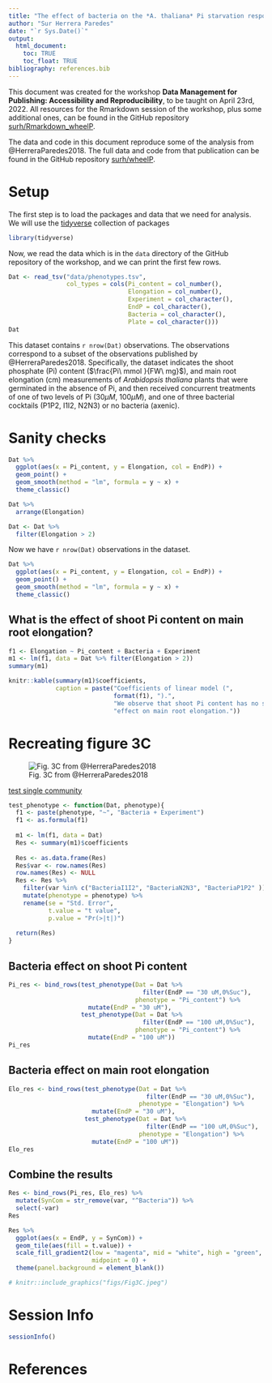 ```yaml
---
title: "The effect of bacteria on the *A. thaliana* Pi starvation response"
author: "Sur Herrera Paredes"
date: "`r Sys.Date()`"
output:
  html_document:
    toc: TRUE
    toc_float: TRUE
bibliography: references.bib
---
```


This document was created for the workshop **Data Management for Publishing:
Accessibility and Reproducibility**, to be taught on April 23rd, 2022. All
resources for the Rmarkdown session of the workshop, plus some additional
ones, can be found in the GitHub repository
[surh/Rmarkdown_wheelP](https://github.com/surh/Rmarkdown_wheelP).

The data and code in this document reproduce some of the analysis from
@HerreraParedes2018. The full data and code from that publication can be found
in the GitHub repository [surh/wheelP](https://github.com/surh/wheelP).

# Setup

The first step is to load the packages and data that we need for analysis.
We will use the [tidyverse](https://www.tidyverse.org/) collection of packages

```r
library(tidyverse)
```

Now, we read the data which is in the `data` directory of the GitHub repository
of the workshop, and we can print the first few rows.
```r
Dat <- read_tsv("data/phenotypes.tsv",
                col_types = cols(Pi_content = col_number(),
                                 Elongation = col_number(),
                                 Experiment = col_character(),
                                 EndP = col_character(),
                                 Bacteria = col_character(),
                                 Plate = col_character()))
Dat
```

This dataset contains `r nrow(Dat)` observations. The observations correspond to
a subset of the observations published by @HerreraParedes2018. Specifically,
the dataset indicates the shoot phosphate (Pi) content ($\frac{Pi\ mmol }{FW\ mg}$),
and main root elongation (cm) measurements of *Arabidopsis thaliana* plants that
were germinated in the absence of Pi, and then received concurrent treatments
of one of two levels of Pi ($30 \mu M$, $100 \mu M$), and one of three bacterial
cocktails (P1P2, I1I2, N2N3) or no bacteria (axenic).

# Sanity checks

```r
Dat %>%
  ggplot(aes(x = Pi_content, y = Elongation, col = EndP)) +
  geom_point() +
  geom_smooth(method = "lm", formula = y ~ x) +
  theme_classic()
```

```r
Dat %>%
  arrange(Elongation)
```

```r
Dat <- Dat %>%
  filter(Elongation > 2)
```

Now we have `r nrow(Dat)` observations in the dataset.

```r
Dat %>%
  ggplot(aes(x = Pi_content, y = Elongation, col = EndP)) +
  geom_point() +
  geom_smooth(method = "lm", formula = y ~ x) +
  theme_classic()
```

## What is the effect of shoot Pi content on main root elongation?

```r
f1 <- Elongation ~ Pi_content + Bacteria + Experiment
m1 <- lm(f1, data = Dat %>% filter(Elongation > 2))
summary(m1)
```
```r
knitr::kable(summary(m1)$coefficients,
             caption = paste("Coefficients of linear model (",
                             format(f1), ").",
                             "We observe that shoot Pi content has no significant",
                             "effect on main root elongation."))
```

# Recreating figure 3C

![Fig. 3C from @HerreraParedes2018](figs/Fig3C.jpeg)

[test single community](https://github.com/surh/wheelP/blob/master/R/test_single_community_phenotype.r)

```r
test_phenotype <- function(Dat, phenotype){
  f1 <- paste(phenotype, "~", "Bacteria + Experiment")
  f1 <- as.formula(f1)
  
  m1 <- lm(f1, data = Dat)
  Res <- summary(m1)$coefficients
  
  Res <- as.data.frame(Res)
  Res$var <- row.names(Res)
  row.names(Res) <- NULL
  Res <- Res %>%
    filter(var %in% c("BacteriaI1I2", "BacteriaN2N3", "BacteriaP1P2" )) %>%
    mutate(phenotype = phenotype) %>%
    rename(se = "Std. Error",
           t.value = "t value",
           p.value = "Pr(>|t|)")
  
  return(Res)
}
```

## Bacteria effect on shoot Pi content

```r
Pi_res <- bind_rows(test_phenotype(Dat = Dat %>%
                                     filter(EndP == "30 uM,0%Suc"),
                                   phenotype = "Pi_content") %>%
                      mutate(EndP = "30 uM"),
                    test_phenotype(Dat = Dat %>%
                                     filter(EndP == "100 uM,0%Suc"),
                                   phenotype = "Pi_content") %>%
                      mutate(EndP = "100 uM"))
Pi_res
```


## Bacteria effect on main root elongation

```r
Elo_res <- bind_rows(test_phenotype(Dat = Dat %>%
                                      filter(EndP == "30 uM,0%Suc"),
                                    phenotype = "Elongation") %>%
                       mutate(EndP = "30 uM"),
                     test_phenotype(Dat = Dat %>%
                                      filter(EndP == "100 uM,0%Suc"),
                                    phenotype = "Elongation") %>%
                       mutate(EndP = "100 uM"))
Elo_res
```

## Combine the results

```r
Res <- bind_rows(Pi_res, Elo_res) %>%
  mutate(SynCom = str_remove(var, "^Bacteria")) %>%
  select(-var)
Res
```

```r
Res %>%
  ggplot(aes(x = EndP, y = SynCom)) +
  geom_tile(aes(fill = t.value)) +
  scale_fill_gradient2(low = "magenta", mid = "white", high = "green",
                       midpoint = 0) +
  theme(panel.background = element_blank())

# knitr::include_graphics("figs/Fig3C.jpeg")
```

# Session Info

```r
sessionInfo()
```



# References





